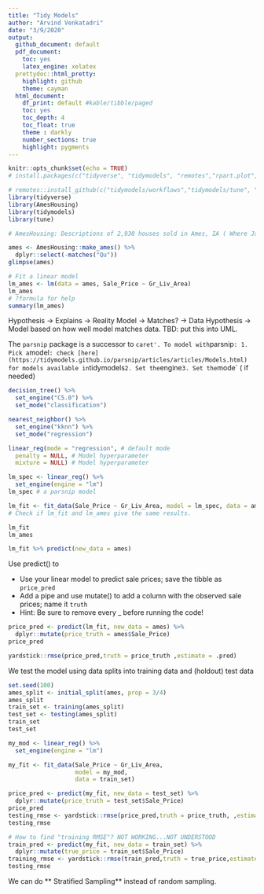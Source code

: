 ```yaml
---
title: "Tidy Models"
author: "Arvind Venkatadri"
date: "3/9/2020"
output:
  github_document: default
  pdf_document:
    toc: yes
    latex_engine: xelatex
  prettydoc::html_pretty:
    highlight: github
    theme: cayman
  html_document:
    df_print: default #kable/tibble/paged
    toc: yes
    toc_depth: 4
    toc_float: true
    theme : darkly
    number_sections: true
    highlight: pygments
---
```


```r
knitr::opts_chunk$set(echo = TRUE)
# install.packages(c("tidyverse", "tidymodels", "remotes","rpart.plot", "rattle", "vip", "AmesHousing", "kknn", "rpart", "ranger", "partykit"))

# remotes::install_github(c("tidymodels/workflows","tidymodels/tune", "tidymodels/modeldata"))
library(tidyverse)
library(AmesHousing)
library(tidymodels)
library(tune)

# AmesHousing: Descriptions of 2,930 houses sold in Ames, IA ( Where Jane Smiley lives) from 2006 to 2010, collected by the Ames Assessor’s Office.

ames <- AmesHousing::make_ames() %>% 
  dplyr::select(-matches("Qu"))
glimpse(ames)

# Fit a linear model
lm_ames <- lm(data = ames, Sale_Price ~ Gr_Liv_Area)
lm_ames
# ?formula for help
summary(lm_ames)

```
Hypothesis -> Explains -> Reality
Model -> Matches? -> Data
Hypothesis -> Model based on how well model matches data.
TBD: put this into UML.

The `parsnip` package is a successor to `caret'.
To model with `parsnip`:
1. Pick a `model` : check [here](https://tidymodels.github.io/parsnip/articles/articles/Models.html) for models available in `tidymodels`
2. Set the `engine`
3. Set the `mode` ( if needed)

```r
decision_tree() %>% 
  set_engine("C5.0") %>% 
  set_mode("classification")

nearest_neighbor() %>% 
  set_engine("kknn") %>% 
  set_mode("regression")

linear_reg(mode = "regression", # default mode
  penalty = NULL, # Model hyperparameter
  mixture = NULL) # Model hyperparameter

lm_spec <- linear_reg() %>% 
  set_engine(engine = "lm")
lm_spec # a parsnip model

lm_fit <- fit_data(Sale_Price ~ Gr_Liv_Area, model = lm_spec, data = ames)
# Check if lm_fit and lm_ames give the same results. 

lm_fit
lm_ames
```

```r
lm_fit %>% predict(new_data = ames)
```

Use predict() to

 - Use your linear model to predict sale prices; save the tibble as `price_pred`
- Add a pipe and use mutate() to add a column with the observed sale prices; name it `truth`
- Hint: Be sure to remove every _ before running the code!

```r
price_pred <- predict(lm_fit, new_data = ames) %>% 
  dplyr::mutate(price_truth = ames$Sale_Price)
price_pred

yardstick::rmse(price_pred,truth = price_truth ,estimate = .pred)
```
We test the model using data splits into training data and (holdout) test data
```r
set.seed(100)
ames_split <- initial_split(ames, prop = 3/4)
ames_split
train_set <- training(ames_split)
test_set <- testing(ames_split)
train_set
test_set

my_mod <- linear_reg() %>% 
  set_engine(engine = "lm")

my_fit <- fit_data(Sale_Price ~ Gr_Liv_Area,
                   model = my_mod,
                   data = train_set)

price_pred <- predict(my_fit, new_data = test_set) %>% 
  dplyr::mutate(price_truth = test_set$Sale_Price)
price_pred
testing_rmse <- yardstick::rmse(price_pred,truth = price_truth, ,estimate = .pred)
testing_rmse

# How to find "training RMSE"? NOT WORKING...NOT UNDERSTOOD
train_pred <- predict(my_fit, new_data = train_set) %>% 
  dplyr::mutate(true_price = train_set$Sale_Price)
training_rmse <- yardstick::rmse(train_pred,truth = true_price,estimate = .pred)
testing_rmse
```

We can do ** Stratified Sampling** instead of random sampling.

```r

```

